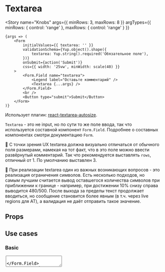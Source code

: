 
<Meta title="Controls / Form / Textarea" component={Textarea} />

# Textarea

<Story
    name="Knobs"
    args={{ minRows: 3, maxRows: 8 }}
    argTypes={{ minRows: { control: 'range' }, maxRows: { control: 'range' } }}
>
    {args => (
        <Form
            initialValues={{ textarea: '' }}
            validationSchema={Yup.object().shape({
                textarea: Yup.string().required('Обязательное поле'),
            })}
            onSubmit={action('Submit')}
            css={{ width: '25vw', minWidth: scale(40) }}
        >
            <Form.Field name="textarea">
                <Legend label="Оставьте комментарий" />
                <Textarea {...args} />
            </Form.Field>
            <br />
            <Button type="submit">Submit</Button>
        </Form>
    )}
</Story>

Использует плагин: [react-textarea-autosize](https://github.com/andreypopp/react-textarea-autosize).

`Textarea` - это не input, но по сути то же поле ввода, так что используется составной компонент `Form.Field`. Подробнее о составных компонентах смотри документацию `Form`.

🥇 С точки зрения UX textarea должна визуально отличаться от обычного поля размерами, намекая на тот факт, что в это поле можно ввести развёрнутый комментарий. Так что рекомендуется выставлять `rows`, отличный от 1. По умолчанию выставлен 3.

🥇 При реализации textarea один из важных возникающих вопросов - это реализация ограничения символов. Есть несколько подходов, но самым лучшим считается вывод оставшегося количества символов при приближении к границе - например, при достижении 10% снизу справа выводится 480/500. После выхода за пределы текст продолжает вводиться, но сообщение становится более явным (в т.ч. через live regions для AT), а валидация не даёт отправить такое значение.

## Props

<ArgsTable />

## Use cases

### Basic

<Canvas>
    <Story name="Basic">
        <Form
            initialValues={{ textarea: '' }}
            validationSchema={Yup.object().shape({
                textarea: Yup.string().required('Обязательное поле'),
            })}
            onSubmit={action('Submit')}
            css={{ width: '25vw', minWidth: scale(40) }}
        >
            <Form.Field name="textarea">
                <Legend label="Оставьте комментарий" />
                <Textarea />
            </Form.Field>
            <br />
            <Button type="submit">Submit</Button>
        </Form>
    </Story>
</Canvas>

### MaxLength

<Canvas>
    <Story name="MaxLength">
        {() => {
            const initialValues = {
                textareaMax: '',
            };
            const maxLength = number('maxLength', 200, { min: 1 }, 'Props');
            const threshold = number('threshold', 0, { min: 0, max: 100 }, 'Props');
            const validationSchema = Yup.object().shape({
                textareaMax: Yup.string().max(maxLength, 'Превышено кол-во символов').required('Обязательное поле'),
            });
            return (
                <Form
                    initialValues={initialValues}
                    validationSchema={validationSchema}
                    onSubmit={action('Submit')}
                    style={{ width: '25vw', minWidth: '320px' }}
                >
                    <Form.Field name="textareaMax">
                        <Legend label="Оставьте комментарий" />
                        <Textarea maxLength={maxLength} threshold={threshold} />
                    </Form.Field>
                    <br />
                    <Button type="submit">Submit</Button>
                </Form>
            );
        }}
    </Story>
</Canvas>

### MaxLength w/o Form

<Canvas>
    <Story name="Max Length without form">
        {() => {
            const maxLength = number('maxLength', 200, { min: 1 }, 'Props');
            const threshold = number('threshold', 50, { min: 0, max: 100 }, 'Props');
            return (
                <div style={{ display: 'flex', flexDirection: 'column', minWidth: '320px' }}>
                    <Legend name="max" label="Оставьте комментарий" />
                    <Textarea id="max" maxLength={maxLength} threshold={threshold} />
                </div>
            );
        }}
    </Story>
</Canvas>
